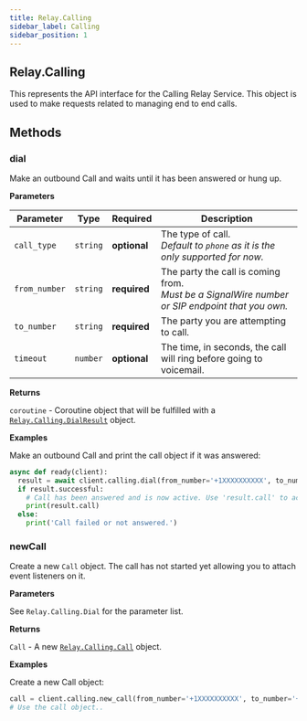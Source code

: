 ```yaml
---
title: Relay.Calling
sidebar_label: Calling
sidebar_position: 1
---
```


[relay-calling-call]: /sdks/realtime-sdk/v2/language/python/calling/call
[relay-calling-dialresult]: /sdks/realtime-sdk/v2/language/python/calling/results/dial-result

## Relay.Calling

This represents the API interface for the Calling Relay Service. This object is used to make requests related to managing end to end calls.

## Methods

### dial

Make an outbound Call and waits until it has been answered or hung up.

**Parameters**

| Parameter | Type | Required | Description |
| --------- | ---- | -------- | ----------- |
| `call_type` | `string` | **optional** | The type of call.<br/>_Default to `phone` as it is the only supported for now._ |
| `from_number` | `string` | **required** | The party the call is coming from. <br /> _Must be a SignalWire number or SIP endpoint that you own._ |
| `to_number` | `string` | **required** | The party you are attempting to call. |
| `timeout` | `number` | **optional** | The time, in seconds, the call will ring before going to voicemail. |

**Returns**

`coroutine` - Coroutine object that will be fulfilled with a [`Relay.Calling.DialResult`][relay-calling-dialresult] object.

**Examples**

Make an outbound Call and print the call object if it was answered:

```python
async def ready(client):
  result = await client.calling.dial(from_number='+1XXXXXXXXXX', to_number='+1YYYYYYYYYY')
  if result.successful:
    # Call has been answered and is now active. Use 'result.call' to access the Call object.
    print(result.call)
  else:
    print('Call failed or not answered.')
```

### newCall

Create a new `Call` object. The call has not started yet allowing you to attach event listeners on it.

**Parameters**

See `Relay.Calling.Dial` for the parameter list.

**Returns**

`Call` - A new [`Relay.Calling.Call`][relay-calling-call] object.

**Examples**

Create a new Call object:

```python
call = client.calling.new_call(from_number='+1XXXXXXXXXX', to_number='+1YYYYYYYYYY', timeout=30)
# Use the call object..
```